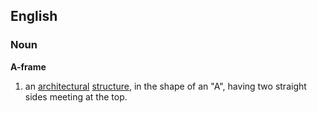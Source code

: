 ==English==
===Noun===
{{wikipedia}}
'''A-frame'''
# an [[architectural]] [[structure]], in the shape of an "A", having two straight sides meeting at the top.